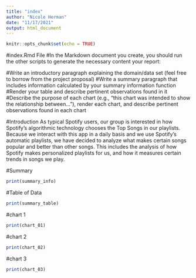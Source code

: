 ```yaml
---
title: "index"
author: "Nicole Herman"
date: "11/17/2021"
output: html_document
---
```


```r
knitr::opts_chunk$set(echo = TRUE)
```

#index.Rmd File
#In the Markdown document you create, you should run the other scripts to generate the necessary content your report:

#Write an introductory paragraph explaining the domain/data set (feel free to borrow from the project proposal)
#Write a summary paragraph that includes information calculated by your summary information function
#Render your table and describe pertinent observations found in it
#Describe the purpose of each chart (e.g., "this chart was intended to show the relationship between..."), render each chart, and describe pertinent observations found in each chart

#Introduction
As typical Spotify users, our group is interested in how Spotify’s algorithmic technology  chooses the Top Songs in our playlists. Because we interact with this app in a daily basis and we use Spotify's automatic playlists, we have decided to analyze what makes certain songs popular and better than other songs. This includes the analysis of how Spotify makes personalized playlists for us, and how it measures certain trends in songs we play. 

#Summary 
```r
print(summary_info)
```




#Table of Data

```r
print(summary_table)
```

#chart 1

```r
print(chart_01)
```

#chart 2

```r
print(chart_02)
```

#chart 3

```r
print(chart_03)
```



